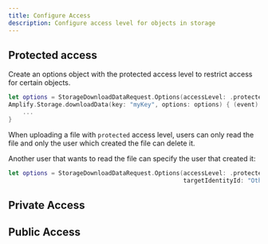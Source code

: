 ```yaml
---
title: Configure Access
description: Configure access level for objects in storage
---
```


## Protected access
Create an options object with the protected access level to restrict access for certain objects.

```swift
let options = StorageDownloadDataRequest.Options(accessLevel: .protected)
Amplify.Storage.downloadData(key: "myKey", options: options) { (event) in
    ...
}
```

When uploading a file with `protected` access level, users can only read the file and only the user which created the file can delete it.

Another user that wants to read the file can specify the user that created it:

```swift
let options = StorageDownloadDataRequest.Options(accessLevel: .protected,
                                                 targetIdentityId: "OtherUserId")
```

## Private Access

## Public Access
